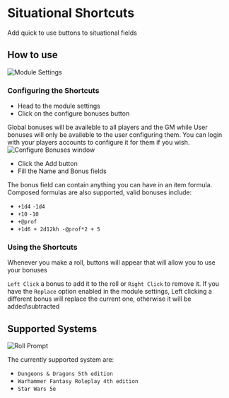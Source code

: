 
# Situational Shortcuts

<ModuleInfo/>

Add quick to use buttons to situational fields

## How to use

<Image src="/images/Situational-Shortcuts/Sssettings.png" alt="Module Settings"   className={styles.wikiImage}/>

### Configuring the Shortcuts

- Head to the module settings
- Click on the configure bonuses button

Global bonuses will be availeble to all players and the GM while User
bonuses will only be availeble to the user configuring them. You can
login with your players accounts to configure it for them if you wish.
<Image src="/images/Situational-Shortcuts/Ssconfigbon.png" alt="Configure Bonuses window"   className={styles.wikiImage}/>

- Click the Add button
- Fill the Name and Bonus fields

The bonus field can contain anything you can have in an item formula.
Composed formulas are also supported, valid bonuses include:

- `+1d4` `-1d4`
- `+10` `-10`
- `+@prof`
- `+1d6 + 2d12kh -@prof*2 + 5`

### Using the Shortcuts

Whenever you make a roll,
buttons will appear that will allow you to use your bonuses

`Left Click` a bonus to add it to the roll or `Right Click` to remove
it. If you have the `Replace` option enabled in the module settings,
Left clicking a different bonus will replace the current one, otherwise
it will be added\\subtracted

## Supported Systems

<Image src="/images/Situational-Shortcuts/Ssroll.png" alt="Roll Prompt"   className={styles.wikiImage}/>

The currently supported system are:

- `Dungeons & Dragons 5th edition`
- `Warhammer Fantasy Roleplay 4th edition`
- `Star Wars 5e`
